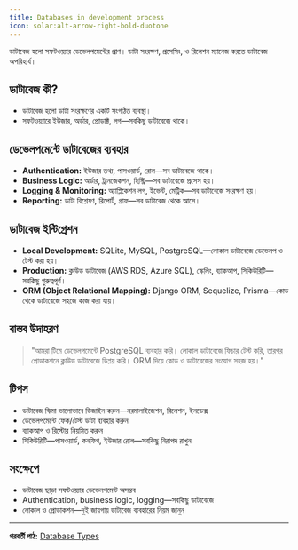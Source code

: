 ```yaml
---
title: Databases in development process
icon: solar:alt-arrow-right-bold-duotone
---
```


ডাটাবেজ হলো সফটওয়্যার ডেভেলপমেন্টের প্রাণ। ডাটা সংরক্ষণ, প্রসেসিং, ও রিলেশন ম্যানেজ করতে ডাটাবেজ অপরিহার্য।

## ডাটাবেজ কী?
- ডাটাবেজ হলো ডাটা সংরক্ষণের একটি সংগঠিত ব্যবস্থা।
- সফটওয়্যারে ইউজার, অর্ডার, প্রোডাক্ট, লগ—সবকিছু ডাটাবেজে থাকে।

## ডেভেলপমেন্টে ডাটাবেজের ব্যবহার
- **Authentication:** ইউজার তথ্য, পাসওয়ার্ড, রোল—সব ডাটাবেজে থাকে।
- **Business Logic:** অর্ডার, ট্রানজেকশন, হিস্ট্রি—সব ডাটাবেজে প্রসেস হয়।
- **Logging & Monitoring:** অ্যাপ্লিকেশন লগ, ইভেন্ট, মেট্রিক—সব ডাটাবেজে সংরক্ষণ হয়।
- **Reporting:** ডাটা বিশ্লেষণ, রিপোর্ট, গ্রাফ—সব ডাটাবেজ থেকে আসে।

## ডাটাবেজ ইন্টিগ্রেশন
- **Local Development:** SQLite, MySQL, PostgreSQL—লোকাল ডাটাবেজে ডেভেলপ ও টেস্ট করা হয়।
- **Production:** ক্লাউড ডাটাবেজ (AWS RDS, Azure SQL), স্কেলিং, ব্যাকআপ, সিকিউরিটি—সবকিছু গুরুত্বপূর্ণ।
- **ORM (Object Relational Mapping):** Django ORM, Sequelize, Prisma—কোড থেকে ডাটাবেজে সহজে কাজ করা যায়।

## বাস্তব উদাহরণ

> "আমরা টিমে ডেভেলপমেন্টে PostgreSQL ব্যবহার করি। লোকাল ডাটাবেজে ফিচার টেস্ট করি, তারপর প্রোডাকশনে ক্লাউড ডাটাবেজে ডিপ্লয় করি। ORM দিয়ে কোড ও ডাটাবেজের সংযোগ সহজ হয়।"

## টিপস
- ডাটাবেজ স্কিমা ভালোভাবে ডিজাইন করুন—নরমালাইজেশন, রিলেশন, ইনডেক্স
- ডেভেলপমেন্টে ফেক/টেস্ট ডাটা ব্যবহার করুন
- ব্যাকআপ ও রিস্টোর নিয়মিত করুন
- সিকিউরিটি—পাসওয়ার্ড, কনফিগ, ইউজার রোল—সবকিছু নিরাপদ রাখুন

## সংক্ষেপে
- ডাটাবেজ ছাড়া সফটওয়্যার ডেভেলপমেন্ট অসম্ভব
- Authentication, business logic, logging—সবকিছু ডাটাবেজে
- লোকাল ও প্রোডাকশন—দুই জায়গায় ডাটাবেজ ব্যবহারের নিয়ম জানুন

---

**পরবর্তী পাঠ:** [Database Types](/dev-ops/database-types)
